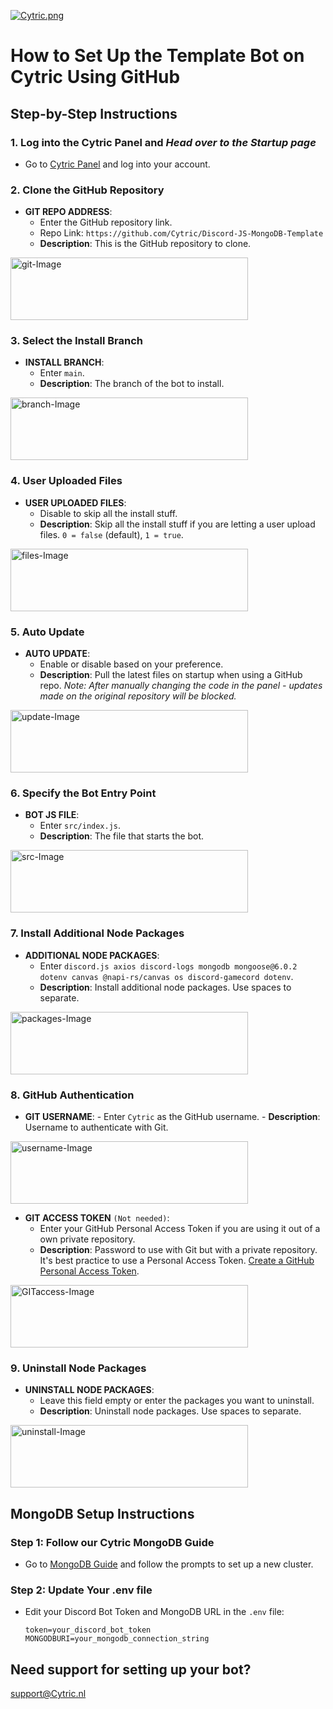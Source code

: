 [![Cytric.png](https://i.postimg.cc/jCVhPrnp/Cytric.png)](https://postimg.cc/N24TvS4D)

# How to Set Up the Template Bot on Cytric Using GitHub

## Step-by-Step Instructions

### 1. Log into the Cytric Panel and _Head over to the Startup page_

- Go to [Cytric Panel](https://panel.Cytric.nl/) and log into your account.

### 2. Clone the GitHub Repository

- **GIT REPO ADDRESS**:
  - Enter the GitHub repository link.
  - Repo Link: `https://github.com/Cytric/Discord-JS-MongoDB-Template`
  - **Description**: This is the GitHub repository to clone.

<a href="https://github.com/Cytric/Discord-JS-MongoDB-Template">
  <img src="/images/git.png" alt="git-Image" width="380" height="100" />
</a>

### 3. Select the Install Branch

- **INSTALL BRANCH**:
  - Enter `main`.
  - **Description**: The branch of the bot to install.

<a href="https://github.com/Cytric/Discord-JS-MongoDB-Template">
  <img src="/images/branch.png" alt="branch-Image" width="380" height="100" />
</a>

### 4. User Uploaded Files

- **USER UPLOADED FILES**:
  - Disable to skip all the install stuff.
  - **Description**: Skip all the install stuff if you are letting a user upload files. `0 = false` (default), `1 = true`.

<a href="https://github.com/Cytric/Discord-JS-MongoDB-Template">
  <img
    src="/images/uploadedFiles.png"
    alt="files-Image"
    width="380"
    height="100"
  />
</a>

### 5. Auto Update

- **AUTO UPDATE**:
  - Enable or disable based on your preference.
  - **Description**: Pull the latest files on startup when using a GitHub repo.
    _Note: After manually changing the code in the panel - updates made on the original repository will be blocked._

<a href="https://github.com/Cytric/Discord-JS-MongoDB-Template">
  <img
    src="/images/autoUpdate.png"
    alt="update-Image"
    width="380"
    height="100"
  />
</a>

### 6. Specify the Bot Entry Point

- **BOT JS FILE**:
  - Enter `src/index.js`.
  - **Description**: The file that starts the bot.

<a href="https://github.com/Cytric/Discord-JS-MongoDB-Template">
  <img src="/images/src.png" alt="src-Image" width="380" height="100" />
</a>

### 7. Install Additional Node Packages

- **ADDITIONAL NODE PACKAGES**:
  - Enter `discord.js axios discord-logs mongodb mongoose@6.0.2 dotenv canvas @napi-rs/canvas os discord-gamecord dotenv`.
  - **Description**: Install additional node packages. Use spaces to separate.

<a href="https://github.com/Cytric/Discord-JS-MongoDB-Template">
  <img
    src="/images/packages.png"
    alt="packages-Image"
    width="380"
    height="100"
  />
</a>

### 8. GitHub Authentication

- **GIT USERNAME**: - Enter `Cytric` as the GitHub username. - **Description**: Username to authenticate with Git.

<a href="https://github.com/Cytric/Discord-JS-MongoDB-Template">
  <img
    src="/images/username.png"
    alt="username-Image"
    width="380"
    height="100"
  />
</a>

- **GIT ACCESS TOKEN** `(Not needed)`:
  - Enter your GitHub Personal Access Token if you are using it out of a own private repository.
  - **Description**: Password to use with Git but with a private repository. It's best practice to use a Personal Access Token. [Create a GitHub Personal Access Token](https://github.com/settings/tokens).

<a href="https://github.com/Cytric/Discord-JS-MongoDB-Template">
  <img
    src="/images/GITaccess.png"
    alt="GITaccess-Image"
    width="380"
    height="100"
  />
</a>

### 9. Uninstall Node Packages

- **UNINSTALL NODE PACKAGES**:
  - Leave this field empty or enter the packages you want to uninstall.
  - **Description**: Uninstall node packages. Use spaces to separate.

<a href="https://github.com/Cytric/Discord-JS-MongoDB-Template">
  <img
    src="/images/uninstall.png"
    alt="uninstall-Image"
    width="380"
    height="100"
  />
</a>

## MongoDB Setup Instructions

### Step 1: Follow our Cytric MongoDB Guide

- Go to [MongoDB Guide](https://www.mongodb.com/resources/products/fundamentals/clusters) and follow the prompts to set up a new cluster.

### Step 2: Update Your .env file

- Edit your Discord Bot Token and MongoDB URL in the `.env` file:
  ```env
  token=your_discord_bot_token
  MONGODBURI=your_mongodb_connection_string
  ```

## Need support for setting up your bot?

support@Cytric.nl
